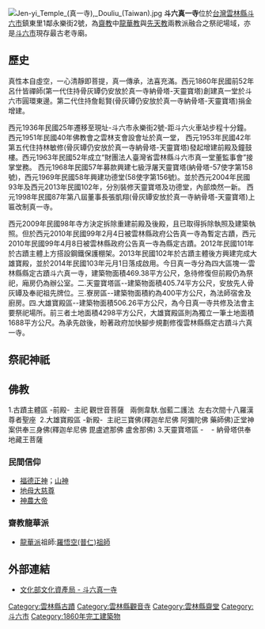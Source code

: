 {{tw monument
|name=斗六真一寺
|level=縣定古蹟
|class=寺廟
|time=1936年
|location={{TWN}}[[雲林縣|雲林縣]][[斗六市|斗六市]]鎮東里1鄰永樂街2號
|reg_url=https://nchdb.boch.gov.tw/assets/overview/monument/20100408000001
}}
[[File:Jen-yi_Temple_(真一寺),_Douliu_(Taiwan).jpg|thumb]]
'''斗六真一寺'''位於[[台灣|台灣]][[雲林縣|雲林縣]][[斗六市|斗六市]]鎮東里1鄰永樂街2號，為[[齋教|齋教]]中[[龍華教|龍華教]]與[[先天教|先天教]]兩教派融合之祭祀場域，亦是[[斗六市|斗六市]]現存最古老寺廟。

==歷史==
真性本自虛空，一心清靜即菩提，真一傳承，法喜充滿。西元1860年民國前52年呂什皆禪師(第一代住持骨灰罈仍安放於真一寺納骨塔-天靈寶塔)創建真一堂於斗六市圓環東邊。第二代住持詹鬆賢(骨灰罈仍安放於真一寺納骨塔-天靈寶塔)捐金增建。

西元1936年民國25年遷移至現址-斗六市永樂街2號-距斗六火車站步程十分鐘。
西元1951年民國40年佛教會之雲林支會設會址於真一堂，
西元1953年民國42年第五代住持林敏修(骨灰罈仍安放於真一寺納骨塔-天靈寶塔)發起增建前殿及鐘鼓樓。西元1963年民國52年成立“財團法人臺灣省雲林縣斗六市真一堂董監事會”接掌堂務。
西元1968年民國57年募款興建七級浮屠天靈寶塔(納骨塔-57使字第158號)，西元1969年民國58年興建功德堂(58使字第156號)。並於西元2004年民國93年及西元2013年民國102年，分別裝修天靈寶塔及功德堂，內部煥然一新。
西元1998年民國87年第八屆董事長張凱翔(骨灰罈安放於真一寺納骨塔-天靈寶塔)上匾改制真一寺。

西元2009年民國98年寺方決定拆除重建前殿及後殿，且已取得拆除執照及建築執照。但於西元2010年民國99年2月4日被雲林縣政府公告真一寺為暫定古蹟，西元2010年民國99年4月8日被雲林縣政府公告真一寺為縣定古蹟。2012年民國101年於古蹟主體上方搭設鋼鐵保護棚架。2013年民國102年於古蹟主體後方興建完成大雄寶殿，並於2014年民國103年元月1日落成啟用。今日真一寺分為四大區塊一·雲林縣縣定古蹟斗六真一寺，建築物面積469.38平方公尺，急待修復但前殿仍為祭祀，廂房仍為辦公室。二.天靈寶塔區--建築物面積405.74平方公尺，安放先人骨灰罈及奉祀祖先牌位。三.寮房區--建築物面積約為400平方公尺，為法師宿舍及廚房。四.大雄寶殿區--建築物面積506.26平方公尺，為今日真一寺共修及法會主要祭祀場所。前三者土地面積4298平方公尺，大雄寶殿區則為獨立一筆土地面積1688平方公尺。為承先啟後，盼著政府加快腳步規劃修復雲林縣縣定古蹟斗六真一寺。

==祭祀神祇==
==佛教==
1.古蹟主體區 -前殿-  主祀 觀世音菩薩   兩側韋馱.伽藍二護法  左右次間十八羅漢尊者聖座  2.大雄寶殿區 -新殿-  主祀三寶佛(釋迦牟尼佛 阿彌陀佛 藥師佛)正堂神案供奉三身佛(釋迦牟尼佛 毘盧遮那佛 盧舍那佛)
3.天靈寶塔區 -    - 納骨塔供奉地藏王菩薩

===民間信仰===
*[[福德正神|福德正神]]；[[山神|山神]]
*[[后土|地母大慈尊]]
*[[神農大帝|神農大帝]]
===齋教龍華派===
*[[龍華派|龍華派]]祖師:[[羅祖|羅悟空(普仁)祖師]]

==外部連結==
*[https://nchdb.boch.gov.tw/assets/advanceSearch/monument/20100408000001 文化部文化資產局 - 斗六真一寺] {{Wayback|url=https://nchdb.boch.gov.tw/assets/advanceSearch/monument/20100408000001 |date=20190521015642 }}

{{台灣三級古蹟}}
{{雲林縣文化資產}}
[[Category:雲林縣古蹟|Category:雲林縣古蹟]]
[[Category:雲林縣觀音寺|Category:雲林縣觀音寺]]
[[Category:雲林縣齋堂|Category:雲林縣齋堂]]
[[Category:斗六市|Category:斗六市]]
[[Category:1860年完工建築物|Category:1860年完工建築物]]